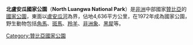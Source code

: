 {{Infobox Protected area 
| name = 北盧安瓜國家公園
| iucn_category = II
| photo = 
| photo_caption = 
| location = {{flag|Zambia}}
| nearest_city = 
| coords = {{Coord|12|00|S|32|00|E|region:ZM|display=inline,title}}
| lat_d = 
| lat_m = 
| lat_s = 
| lat_NS = 
| long_d = 
| long_m = 
| long_s = 
| long_EW = 
| area = 4,636平方公里
| established = 1972年
| visitation_num = 
| visitation_year = 
| governing_body = 
}}

'''北盧安瓜國家公園'''（'''North Luangwa National Park'''）是[[非洲|非洲]]中部國家[[贊比亞|贊比亞]]的[[國家公園|國家公園]]，東面以[[盧安瓜河|盧安瓜河]]為界，佔地4,636平方公里，在1972年成為國家公園，野生動物包括[[角馬|角馬]]、[[斑馬|斑馬]]、[[羚羊|羚羊]]、[[非洲象|非洲象]]、[[黑犀|黑犀]]等。

{{Authority control}}
{{DEFAULTSORT:North Luangwa}}
[[Category:贊比亞國家公園|Category:贊比亞國家公園]]

{{Zambia-stub}}